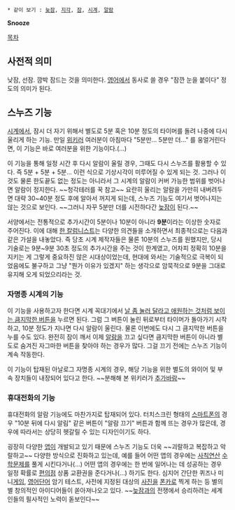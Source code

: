  * 같이 보기 : [[늦잠]], [[지각]], [[잠]], [[시계]], [[알람]]

'''Snooze'''

[[목차]]

== 사전적 의미 ==
낮잠, 선잠. 깜박 잠드는 것을 의미한다. [[영어]]에서 동사로 쓸 경우 "잠깐 눈을 붙이다" 정도의 의미가 된다.

== 스누즈 기능 ==
[[시계]]에서, 잠시 더 자기 위해서 별도로 5분 혹은 10분 정도의 타이머를 돌려 나중에 다시 울리게 하는 기능. 만일 [[위키러]] 여러분이 아침마다 "5분만... 5분만 더..." 를 웅얼거린다면, 이 기능은 바로 여러분을 위한 기능이다.(…)

이 기능을 통해 일정 시간 후 다시 알람이 울릴 경우, 그때도 다시 스누즈를 활용할 수 있다. 즉 5분 + 5분 + 5분... 이런 식으로 기상시각이 미루어질 수 있게 되는 것. 그러나 이것도 물론 한도끝도 없는 정도는 아니라서 그 시계의 알람이 커버 가능한 범위를 벗어나면 알람이 정지한다. ~~청각테러를 꾹 참고~~ 요란히 울리는 알람을 가만히 내버려두면 대략 30~40분 정도 후에 알아서 꺼지게 되는데, 스누즈 기능도 여기서 벗어나지는 않는 것으로 보인다. ~~그러니 자꾸 5분만 더를 시전하다간 [[늦잠]]이 된다.~~

서양에서는 전통적으로 추가시간이 5분이나 10분이 아니라 '''9분'''이라는 이상한 숫자로 주어진다. 이에 대해 [http://www.straightdope.com/columns/read/1361/why-does-the-alarm-clock-snooze-button-give-you-nine-extra-minutes-not-ten 한 칼럼니스트]는 다양한 의견들을 소개하면서 최종적으로는 다음과 같은 가설을 내놓았다. 즉 당초 시계 제작자들은 물론 10분의 스누즈를 원했지만, 당시 기술로는 9분~9분 30초 정도의 추가시간을 주는 것이 한계였고, 어차피 정확히 10분을 지키는 게 그렇게 중요하진 않은 시대상이었는데, 현대에 와서는 기술적으로 극복이 되었음에도 불구하고 그냥 "뭔가 이유가 있겠지" 하는 생각으로 암묵적으로 9분을 그대로 유지해 오게 되었으리라는 것.

=== 자명종 시계의 기능 ===
이 기능을 사용하고자 한다면 시계 꼭대기에서 [[SCP-001-J|날 좀 눌러 달라고 애원하는 것처럼 보이는 큼지막한 버튼]]을 누르면 된다. 그럼 그 버튼이 눌린 뒤로부터 타이머가 돌아가기 시작하고, 10분 정도가 지나면 다시 알람이 울린다. 물론 이번에도 다시 그 큼지막한 버튼을 누를 수도 있다. 완전히 잠이 깨서 이제 [[알람]]을 끄고 싶다면 큼지막한 버튼이 아니라 별도로 숨겨진 자그마한 버튼을 찾아야 하는 경우가 많다. 그걸 끄기 전에는 스누즈 기능이 계속 작동한다.

이 기능이 탑재된 아날로그 자명종 시계의 경우, 해당 기능을 위한 별도의 와이어 및 부속 장치들이 내장되어 있다고 한다. ~~분해해 본 위키러가 [[추가바람]]~~

=== 휴대전화의 기능 ===
휴대전화의 알람 기능에도 마찬가지로 탑재되어 있다. 터치스크린 형태의 [[스마트폰]]의 경우 "10분 뒤에 다시 알림" 같은 버튼이 "알람 끄기" 버튼과 함께 뜨는 경우가 많은데, 경우에 따라서는 상당히 헷갈릴 수 있는 디자인이기도 하다.

굉장히 다양한 [[앱]]이 개발되고 있기 때문에 스누즈 기능도 더욱 ~~괴랄하고 복잡하고 악랄하고~~ 다양한 방식으로 진화하고 있는데, 예를 들어 어떤 앱의 경우에는 [[사칙연산]] [[수학]][[문제]]를 풀게 시킨다거나(…) 어떤 앱의 경우에는 한 번에 일어나는 데 성공하는 경우 일정 확률로 [[편의점]] 상품 교환권을 준다거나(…) 하기도 한다. 심지어 간단한 퀴즈나 미니[[게임]], [[영어]]단어 암기 테스트, 사전에 지정된 대상의 [[사진]]을 [[폰카]]로 찍게 하는 등 별의별 창의적인 아이디어들이 쏟아져나오고 있다. ~~[[늦잠]]과의 전쟁에서 승리하려는 세계인들의 필사적인 노력이 돋보인다~~
